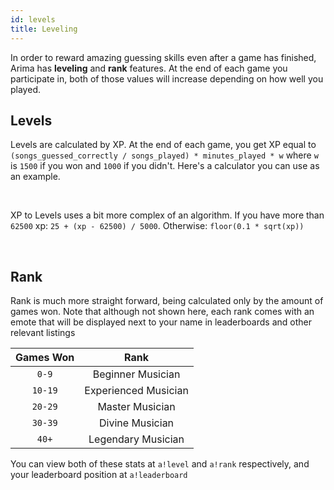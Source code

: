 ```yaml
---
id: levels
title: Leveling
---
```



In order to reward amazing guessing skills even after a game has finished, Arima
has **leveling** and **rank** features. At the end of each game you participate
in, both of those values will increase depending on how well you played.

## Levels

Levels are calculated by XP. At the end of each game, you get XP equal to
`(songs_guessed_correctly / songs_played) * minutes_played * w` where `w` is
`1500` if you won and `1000` if you didn't. Here's a calculator you can use as
an example.

<XPCalculator />

<br />

XP to Levels uses a bit more complex of an algorithm. If you have more than
`62500` xp: `25 + (xp - 62500) / 5000`. Otherwise: `floor(0.1 * sqrt(xp))`

<LevelCalculator />

<br />

## Rank

Rank is much more straight forward, being calculated only by the amount of games
won. Note that although not shown here, each rank comes with an emote that will
be displayed next to your name in leaderboards and other relevant listings

| Games Won |         Rank         |
| :-------: | :------------------: |
|   `0-9`   |  Beginner Musician   |
|  `10-19`  | Experienced Musician |
|  `20-29`  |   Master Musician    |
|  `30-39`  |   Divine Musician    |
|   `40+`   |  Legendary Musician  |

You can view both of these stats at `a!level` and `a!rank` respectively, and
your leaderboard position at `a!leaderboard`
